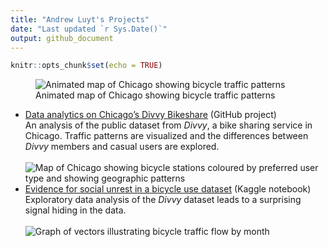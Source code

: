 ```yaml
---
title: "Andrew Luyt's Projects"
date: "Last updated `r Sys.Date()`"
output: github_document
---
```


```r
knitr::opts_chunk$set(echo = TRUE)
```

![Animated map of Chicago showing bicycle traffic patterns](https://andrewluyt.github.io/divvy-bikeshare/analysis-report_files/figure-gfm/all%20traffic%20flow%20mapped%20fine%20detail%20zoomed-1.gif)

- [Data analytics on Chicago's Divvy Bikeshare](https://andrewluyt.github.io/divvy-bikeshare/) (GitHub project)<br>An analysis of the public dataset from *Divvy*, a bike sharing service in Chicago. Traffic patterns are visualized and the differences between *Divvy* members and casual users are explored.<br><br>
![Map of Chicago showing bicycle stations coloured by preferred user type and showing geographic patterns](https://andrewluyt.github.io/divvy-bikeshare/analysis-report_files/figure-gfm/member%20vs%20casual%20usage%20map%20over%2070-1.png) <br>
- [Evidence for social unrest in a bicycle use dataset](https://www.kaggle.com/andyinverted/evidence-for-social-unrest-in-bicycle-usage-data) (Kaggle notebook)<br>Exploratory data analysis of the *Divvy* dataset leads to a surprising signal hiding in the data.<br><br>
![Graph of vectors illustrating bicycle traffic flow by month](./img/unrest.png) <br>

